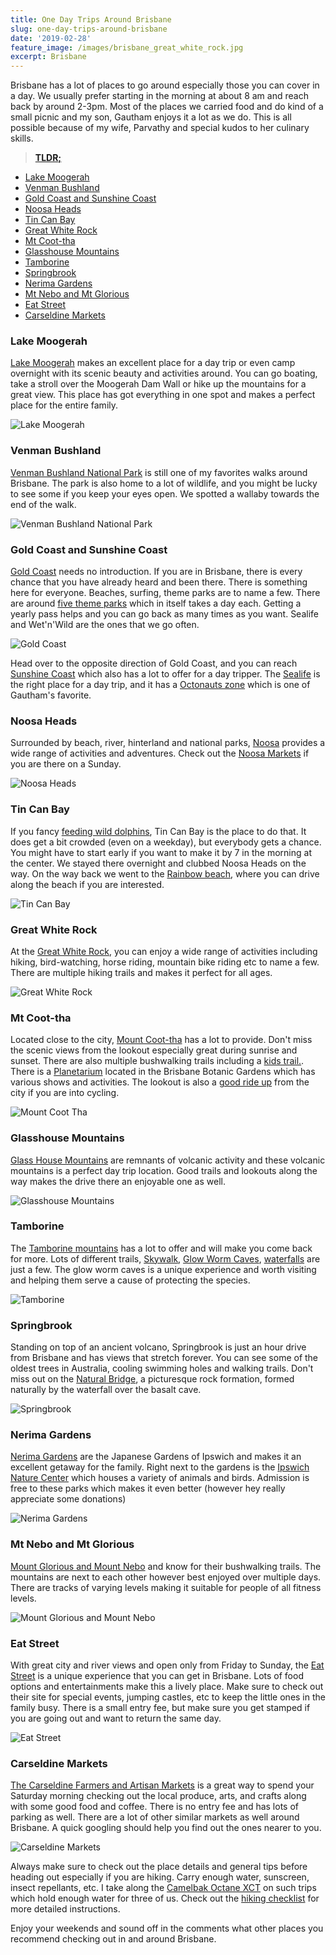 ```yaml
---
title: One Day Trips Around Brisbane
slug: one-day-trips-around-brisbane
date: '2019-02-28'
feature_image: /images/brisbane_great_white_rock.jpg
excerpt: Brisbane
---
```

Brisbane has a lot of places to go around especially those you can cover in a day. We usually prefer starting in the morning at about 8 am and reach back by around 2-3pm. Most of the places we carried food and do kind of a small picnic and my son, Gautham enjoys it a lot as we do. This is all possible because of my wife, Parvathy and special kudos to her culinary skills.

> [**TLDR;**](https://en.wikipedia.org/wiki/Wikipedia:Too_long;_didn%27t_read)

-   [Lake Moogerah](#lake-moogerah)
-   [Venman Bushland](#venman-bushland)
-   [Gold Coast and Sunshine Coast](#gold-coast-and-sunshine-coast)
-   [Noosa Heads](#noosa-heads)
-   [Tin Can Bay](#tin-can-bay)
-   [Great White Rock](#great-white-rock)
-   [Mt Coot-tha](#mt-coot-tha)
-   [Glasshouse Mountains](#glasshouse-mountains)
-   [Tamborine](#tamborine)
-   [Springbrook](#springbrook)
-   [Nerima Gardens](#nerima-gardens)
-   [Mt Nebo and Mt Glorious](#mt-nebo-and-mt-glorious)
-   [Eat Street](#eat-street)
-   [Carseldine Markets](#carseldine-markets)

### Lake Moogerah

[Lake Moogerah](https://www.visitscenicrim.com.au/attractions/natural-attractions/lake-moogerah/) makes an excellent place for a day trip or even camp overnight with its scenic beauty and activities around. You can go boating, take a stroll over the Moogerah Dam Wall or hike up the mountains for a great view. This place has got everything in one spot and makes a perfect place for the entire family.

![Lake Moogerah](/images/brisbane_lake_moogerah.jpg)

### Venman Bushland

[Venman Bushland National Park](https://parks.des.qld.gov.au/parks/venman-bushland/about.html) is still one of my favorites walks around Brisbane. The park is also home to a lot of wildlife, and you might be lucky to see some if you keep your eyes open. We spotted a wallaby towards the end of the walk.

![Venman Bushland National Park](/images/brisbane_venman.jpg)

### Gold Coast and Sunshine Coast

[Gold Coast](https://www.destinationgoldcoast.com/) needs no introduction. If you are in Brisbane, there is every chance that you have already heard and been there. There is something here for everyone. Beaches, surfing, theme parks are to name a few. There are around [five theme parks](https://themeparks.com.au/) which in itself takes a day each. Getting a yearly pass helps and you can go back as many times as you want. Sealife and Wet'n'Wild are the ones that we go often.

![Gold Coast](/images/brisbane_gold_coast.jpg)

Head over to the opposite direction of Gold Coast, and you can reach [Sunshine Coast](https://www.visitsunshinecoast.com/) which also has a lot to offer for a day tripper. The [Sealife](https://www.underwaterworld.com.au/) is the right place for a day trip, and it has a [Octonauts zone](https://www.underwaterworld.com.au/explore#the-octonauts) which is one of Gautham's favorite.

### Noosa Heads

Surrounded by beach, river, hinterland and national parks, [Noosa](https://www.visitnoosa.com.au/) provides a wide range of activities and adventures. Check out the [Noosa Markets](https://www.noosafarmersmarket.com.au/) if you are there on a Sunday.

![Noosa Heads](/images/brisbane_noosa.jpg)

### Tin Can Bay

If you fancy [feeding wild dolphins](http://www.barnaclesdolphins.com.au/), Tin Can Bay is the place to do that. It does get a bit crowded (even on a weekday), but everybody gets a chance. You might have to start early if you want to make it by 7 in the morning at the center. We stayed there overnight and clubbed Noosa Heads on the way. On the way back we went to the [Rainbow beach](https://www.visitsunshinecoast.com/Rainbow-Beach), where you can drive along the beach if you are interested.

![Tin Can Bay](/images/brisbane_tin_can_bay.jpg)

### Great White Rock

At the [Great White Rock](https://www.discoveripswich.com.au/attraction/white-rock-spring-mountain-conservation-estate/), you can enjoy a wide range of activities including hiking, bird-watching, horse riding, mountain bike riding etc to name a few. There are multiple hiking trails and makes it perfect for all ages.

![Great White Rock](/images/brisbane_great_white_rock.jpg)

### Mt Coot-tha

Located close to the city, [Mount Coot-tha](https://www.visitbrisbane.com.au/information/articles/activities/things-to-do-mt-coot-tha?sc_lang=en-au) has a lot to provide. Don't miss the scenic views from the lookout especially great during sunrise and sunset. There are also multiple bushwalking trails including a [kids trail.](https://www.brisbane.qld.gov.au/things-to-do-brisbane/council-venues/parks/brisbane-botanic-gardens-mt-coot-tha/brisbane-botanic-gardens-mt-coot-tha-attractions/hide-n-seek-childrens-trail). There is a [Planetarium](https://www.brisbane.qld.gov.au/things-to-do-brisbane/council-venues/sir-thomas-brisbane-planetarium) located in the Brisbane Botanic Gardens which has various shows and activities. The lookout is also a [good ride up](https://www.cyclingbrisbane.com.au/bike-adventures/mt-coot-tha-loop) from the city if you are into cycling.

![Mount Coot Tha](/images/brisbane_mt_coot_tha.jpg)

### Glasshouse Mountains

[Glass House Mountains](https://www.visitsunshinecoast.com/Glass-House-Mountains) are remnants of volcanic activity and these volcanic mountains is a perfect day trip location. Good trails and lookouts along the way makes the drive there an enjoyable one as well.

![Glasshouse Mountains](/images/brisbane_glasshouse_mountains.jpg)

### Tamborine

The [Tamborine mountains](http://visittamborinemountain.com.au/) has a lot to offer and will make you come back for more. Lots of different trails, [Skywalk](https://www.rainforestskywalk.com.au/), [Glow Worm Caves](https://www.glowwormcavetamborinemountain.com.au/prices-and-times.html), [waterfalls](http://www.discovertamborine.com.au/tamborine-national-park/waterfalls-swimming-holes/) are just a few. The glow worm caves is a unique experience and worth visiting and helping them serve a cause of protecting the species.

![Tamborine](/images/brisbane_tamborine.jpg)

### Springbrook

Standing on top of an ancient volcano, Springbrook is just an hour drive from Brisbane and has views that stretch forever. You can see some of the oldest trees in Australia, cooling swimming holes and walking trails. Don't miss out on the [Natural Bridge](https://www.queensland.com/en-au/attraction/natural-bridge-springbrook-national-park), a picturesque rock formation, formed naturally by the waterfall over the basalt cave.

![Springbrook](/images/brisbane_springbrook.jpg)

### Nerima Gardens

[Nerima Gardens](https://www.ipswich.qld.gov.au/about_ipswich/parks_reserves_precincts/parks_search/nerima-gardens-queens-park) are the Japanese Gardens of Ipswich and makes it an excellent getaway for the family. Right next to the gardens is the [Ipswich Nature Center](https://www.ipswich.qld.gov.au/about_ipswich/parks_reserves_precincts/parks_search/ipswich-nature-centre-queens-park) which houses a variety of animals and birds. Admission is free to these parks which makes it even better (however hey really appreciate some donations)

![Nerima Gardens](/images/brisbane_nerima.jpg)

### Mt Nebo and Mt Glorious

[Mount Glorious and Mount Nebo](https://www.visitmoretonbayregion.com.au/natural-attractions/welcome-to-mt-glorious-mt-nebo) and know for their bushwalking trails. The mountains are next to each other however best enjoyed over multiple days. There are tracks of varying levels making it suitable for people of all fitness levels.

![Mount Glorious and Mount Nebo](/images/brisbane_mount_glorious.jpg)

### Eat Street

With great city and river views and open only from Friday to Sunday, the [Eat Street](https://www.eatstreetmarkets.com/) is a unique experience that you can get in Brisbane. Lots of food options and entertainments make this a lively place. Make sure to check out their site for special events, jumping castles, etc to keep the little ones in the family busy. There is a small entry fee, but make sure you get stamped if you are going out and want to return the same day.

![Eat Street](/images/brisbane_eat_street.jpg)

### Carseldine Markets

[The Carseldine Farmers and Artisan Markets](http://carseldinemarkets.com.au/) is a great way to spend your Saturday morning checking out the local produce, arts, and crafts along with some good food and coffee. There is no entry fee and has lots of parking as well. There are a lot of other similar markets as well around Brisbane. A quick googling should help you find out the ones nearer to you.

![Carseldine Markets](/images/brisbane_carseldine_market.jpg)

Always make sure to check out the place details and general tips before heading out especially if you are hiking. Carry enough water, sunscreen, insect repellants, etc. I take along the [Camelbak Octane XCT](https://www.camelbak.com/en/packs/R01050--Octane_XCT?color=09e98223141743b8be18b0fd81ba04ac) on such trips which hold enough water for three of us. Check out the [hiking checklist](https://www.sydneycoastwalks.com.au/hiking-checklist/) for more detailed instructions.

Enjoy your weekends and sound off in the comments what other places you recommend checking out in and around Brisbane.
